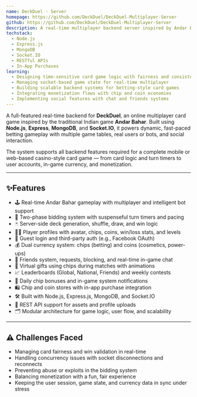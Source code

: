 ```yaml
---
name: DeckDuel - Server
homepage: https://github.com/DeckDuel/DeckDuel-Multiplayer-Server
github: https://github.com/DeckDuel/DeckDuel-Multiplayer-Server
description: A real-time multiplayer backend server inspired by Andar Bahar, featuring user management, card logic, bidding mechanics, bots, and in-app monetization.
techstack:
  - Node.js
  - Express.js
  - MongoDB
  - Socket.IO
  - RESTful APIs
  - In-App Purchases
learning:
  - Designing time-sensitive card game logic with fairness and consistency
  - Managing socket-based game state for real-time multiplayer
  - Building scalable backend systems for betting-style card games
  - Integrating monetization flows with chip and coin economies
  - Implementing social features with chat and friends systems
---
```


A full-featured real-time backend for **DeckDuel**, an online multiplayer card game inspired by the traditional Indian game **Andar Bahar**. Built using **Node.js**, **Express**, **MongoDB**, and **Socket.IO**, it powers dynamic, fast-paced betting gameplay with multiple game tables, real users or bots, and social interaction.

The system supports all backend features required for a complete mobile or web-based casino-style card game — from card logic and turn timers to user accounts, in-game currency, and monetization.

---

## ✨Features

- 🕹️ Real-time Andar Bahar gameplay with multiplayer and intelligent bot support
- 🎯 Two-phase bidding system with suspenseful turn timers and pacing
- 🃏 Server-side deck generation, shuffle, draw, and win logic
- 🧑‍💼 Player profiles with avatar, chips, coins, win/loss stats, and levels
- 🔐 Guest login and third-party auth (e.g., Facebook OAuth)
- 💰 Dual currency system: chips (betting) and coins (cosmetics, power-ups)
- 👫 Friends system, requests, blocking, and real-time in-game chat
- 🎁 Virtual gifts using chips during matches with animations
- 📈 Leaderboards (Global, National, Friends) and weekly contests
- 🎉 Daily chip bonuses and in-game system notifications
- 🛍️ Chip and coin stores with in-app purchase integration
- 🛠️ Built with Node.js, Express.js, MongoDB, and Socket.IO
- 🧾 REST API support for assets and profile uploads
- 🗂️ Modular architecture for game logic, user flow, and scalability

---

## ⚠️ Challenges Faced

- Managing card fairness and win validation in real-time
- Handling concurrency issues with socket disconnections and reconnects
- Preventing abuse or exploits in the bidding system
- Balancing monetization with a fun, fair experience
- Keeping the user session, game state, and currency data in sync under stress
